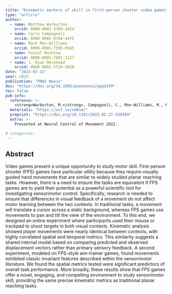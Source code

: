 ```yaml
---
title: "Kinematic markers of skill in first-person shooter video games"
type: "article"
author: 
  - name: Matthew Warburton
    orcid: 0000-0001-5309-4424
  - name: Carlo Campagnoli
    orcid: 0000-0002-9794-4475 
  - name: Mark Mon-Williams
    orcid: 0000-0001-7595-8545
  - name: Faisal Mushtaq
    orcid: 0000-0001-7881-1127
  - name: J. Ryan Morehead
    orcid: 0000-0001-5724-3028 
date: "2023-07-31"
year: 2023
publication: "PNAS Nexus"
doi: "https://doi.org/10.1093/pnasnexus/pgad249"
toc: false
pub-info:
  reference: >-
    <strong>Warburton, M.</strong>, Campagnoli, C., Mon-Williams, M., Mushtaq, F. & Morehead, J. R. (2023). Kinematic markers of skill in first-person shooter video games. <em>PNAS Nexus, 2</em>(8), pgad249 doi: <a href="https://doi.org/10.1093/pnasnexus/pgad249">10.1093/pnasnexus/pgad249</a>
  materials: "https://osf.io/xd8sm/"
  preprint: "https://doi.org/10.1101/2023.02.27.530169"
  extra: >-
    Presented at Neural Control of Movement 2022.

# categories:
---
```


## Abstract

Video games present a unique opportunity to study motor skill. First-person shooter (FPS) games have particular utility because they require visually guided hand movements that are similar to widely studied planar reaching tasks. However, there is a need to ensure the tasks are equivalent if FPS games are to yield their potential as a powerful scientific tool for investigating sensorimotor control. Specifically, research is needed to ensure that differences in visual feedback of a movement do not affect motor learning between the two contexts. In traditional tasks, a movement will translate a cursor across a static background, whereas FPS games use movements to pan and tilt the view of the environment. To this end, we designed an online experiment where participants used their mouse or trackpad to shoot targets in both visual contexts. Kinematic analysis showed player movements were nearly identical between contexts, with highly correlated spatial and temporal metrics. This similarity suggests a shared internal model based on comparing predicted and observed displacement vectors rather than primary sensory feedback. A second experiment, modeled on FPS-style aim-trainer games, found movements exhibited classic invariant features described within the sensorimotor literature. We found the spatial metrics tested were significant predictors of overall task performance. More broadly, these results show that FPS games offer a novel, engaging, and compelling environment to study sensorimotor skill, providing the same precise kinematic metrics as traditional planar reaching tasks.